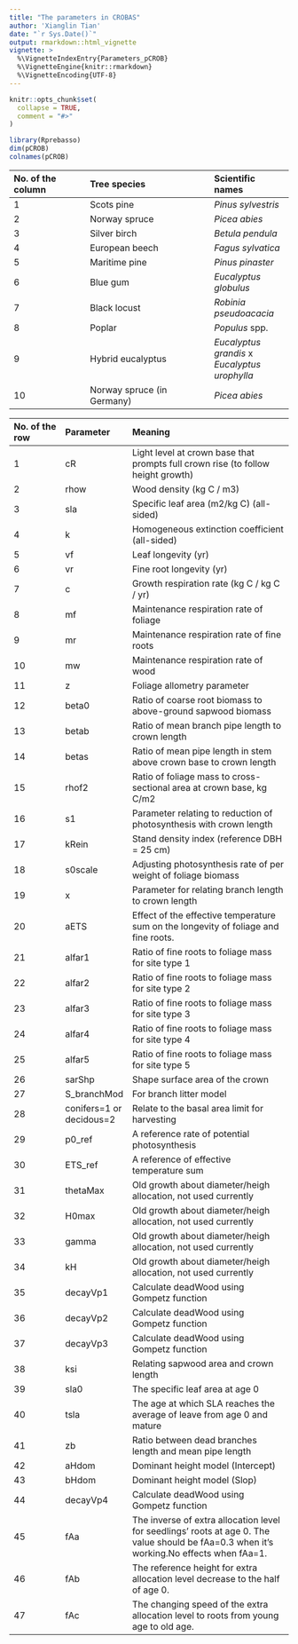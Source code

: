 ```yaml
---
title: "The parameters in CROBAS"
author: 'Xianglin Tian'
date: "`r Sys.Date()`"
output: rmarkdown::html_vignette
vignette: >
  %\VignetteIndexEntry{Parameters_pCROB}
  %\VignetteEngine{knitr::rmarkdown}
  %\VignetteEncoding{UTF-8}
---
```


```r
knitr::opts_chunk$set(
  collapse = TRUE,
  comment = "#>"
)
```

```r
library(Rprebasso)
dim(pCROB)
colnames(pCROB)
```

| No. of the column |  Tree species                 |  Scientific names |
|:------------------|:------------------------------|:-------------------|
|1                  | Scots pine     | _Pinus sylvestris_|
|2                  | Norway spruce  | _Picea abies_|
|3                  | Silver birch   | _Betula pendula_|
|4                  | European beech | _Fagus sylvatica_|
|5                  | Maritime pine  | _Pinus pinaster_|
|6                  | Blue gum       | _Eucalyptus globulus_ |
|7                  | Black locust   | _Robinia pseudoacacia_ |
|8                  | Poplar         | _Populus_ spp. |
|9                  | Hybrid eucalyptus | _Eucalyptus grandis_ x _Eucalyptus urophylla_ |
|10                 | Norway spruce (in Germany) | _Picea abies_ |

| No. of the row|  Parameter |  Meaning |
|:-----|:---|:-------------------|
|1|cR|	Light level at crown base that prompts full crown rise (to follow height growth)|
|2|rhow|	Wood density (kg C / m3)
|3|sla|	Specific leaf area (m2/kg C) (all-sided)
|4|k|	Homogeneous extinction coefficient (all-sided)
|5|vf|	Leaf longevity (yr)
|6|vr|	Fine root longevity (yr)
|7|c|	Growth respiration rate (kg C / kg C / yr)
|8|mf|	Maintenance respiration rate of foliage
|9|mr|	Maintenance respiration rate of fine roots
|10|mw|	Maintenance respiration rate of wood
|11|z|	Foliage allometry parameter
|12|beta0|	Ratio of coarse root biomass to above-ground sapwood biomass
|13|betab|	Ratio of mean branch pipe length to crown length
|14|betas|	Ratio of mean pipe length in stem above crown base to crown length
|15|rhof2|	Ratio of foliage mass to cross-sectional area at crown base, kg C/m2
|16|s1|	Parameter relating to reduction of photosynthesis with crown length
|17|kRein|	Stand density index (reference DBH = 25 cm)
|18|s0scale|	Adjusting photosynthesis rate of per weight of foliage biomass
|19|x| Parameter for relating branch length to crown length
|20|aETS|	Effect of the effective temperature sum on the longevity of foliage and fine roots.
|21|alfar1|	Ratio of fine roots to foliage mass for site type 1
|22|alfar2|	Ratio of fine roots to foliage mass for site type 2
|23|alfar3|	Ratio of fine roots to foliage mass for site type 3
|24|alfar4|	Ratio of fine roots to foliage mass for site type 4
|25|alfar5|	Ratio of fine roots to foliage mass for site type 5
|26|sarShp|	Shape surface area of the crown
|27|S_branchMod|	For branch litter model
|28|conifers=1 or decidous=2| Relate to the basal area limit for harvesting	
|29|p0_ref|	A reference rate of potential photosynthesis
|30|ETS_ref|	A reference of effective temperature sum
|31|thetaMax|	Old growth about diameter/heigh allocation, not used currently
|32|H0max	| Old growth about diameter/heigh allocation, not used currently
|33|gamma|	Old growth about diameter/heigh allocation, not used currently
|34|kH|   Old growth about diameter/heigh allocation, not used currently
|35|decayVp1| Calculate deadWood using Gompetz function
|36|decayVp2| Calculate deadWood using Gompetz function
|37|decayVp3| Calculate deadWood using Gompetz function
|38|ksi	| Relating sapwood area and crown length
|39|sla0	| The specific leaf area at age 0
|40|tsla	| The age at which SLA reaches the average of leave from age 0 and mature
|41|zb| Ratio between dead branches length and mean pipe length
|42|aHdom| Dominant height model (Intercept)
|43|bHdom| Dominant height model (Slop)
|44|decayVp4| Calculate deadWood using Gompetz function
|45|fAa|The inverse of extra allocation level for seedlings' roots at age 0. The value should be fAa=0.3 when it's working.No effects when fAa=1.|
|46|fAb|The reference height for extra allocation level decrease to the half of age 0.|
|47|fAc|The changing speed of the extra allocation level to roots from young age to old age.|